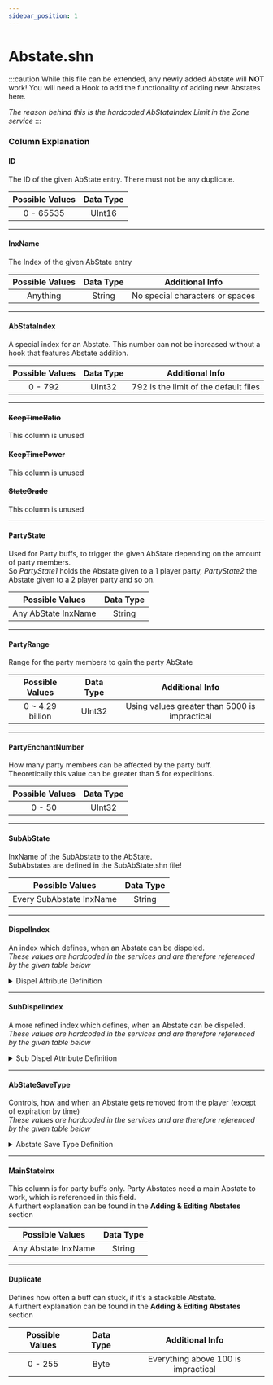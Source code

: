 ```yaml
---
sidebar_position: 1
---
```


# Abstate.shn

:::caution
While this file can be extended, any newly added Abstate will **NOT** work!
You will need a Hook to add the functionality of adding new Abstates here.

_The reason behind this is the hardcoded AbStataIndex Limit in the Zone service_
:::

### Column Explanation

#### ID
The ID of the given AbState entry. There must not be any duplicate.

| Possible Values | Data Type |
|:---------------:|:---------:|
|    0 - 65535    |  UInt16   |

---

#### InxName
The Index of the given AbState entry

| Possible Values | Data Type |         Additional Info         |
|:---------------:|:---------:|:-------------------------------:|
|    Anything     |  String   | No special characters or spaces |

---

#### AbStataIndex
A special index for an Abstate. This number can not be increased without a hook that features Abstate addition.

| Possible Values | Data Type |            Additional Info            |
|:---------------:|:---------:|:-------------------------------------:|
|     0 - 792     |  UInt32   | 792 is the limit of the default files |

---

#### ~~KeepTimeRatio~~
This column is unused

#### ~~KeepTimePower~~
This column is unused

#### ~~StateGrade~~
This column is unused

---

#### PartyState
Used for Party buffs, to trigger the given AbState depending on the amount of party members.<br/>
So _PartyState1_ holds the Abstate given to a 1 player party, _PartyState2_ the Abstate given to a 2 player party and so on.

|   Possible Values   | Data Type |
|:-------------------:|:---------:|
| Any AbState InxName |  String   |

---

#### PartyRange
Range for the party members to gain the party AbState

| Possible Values  | Data Type |                Additional Info                |
|:----------------:|:---------:|:---------------------------------------------:|
| 0 ~ 4.29 billion |  UInt32   | Using values greater than 5000 is impractical |

---

#### PartyEnchantNumber
How many party members can be affected by the party buff.<br/>
Theoretically this value can be greater than 5 for expeditions.

| Possible Values | Data Type |
|:---------------:|:---------:|
|     0 - 50      |  UInt32   |

---

#### SubAbState
InxName of the SubAbstate to the AbState.<br/>
SubAbstates are defined in the SubAbState.shn file!

|     Possible Values      | Data Type |
|:------------------------:|:---------:|
| Every SubAbstate InxName |  String   |

---

#### DispelIndex
An index which defines, when an Abstate can be dispeled.<br/>
_These values are hardcoded in the services and are therefore referenced by the given table below_

<details>
    <summary>Dispel Attribute Definition</summary>
    <div>
        <table>
            <thead>
            <tr>
                <th align="center">ID</th>
                <th align="center">Meaning</th>
                <th align="left">Technical Name</th>
            </tr>
            </thead>
            <tbody>
            <tr>
                <td align="center">0</td>
                <td align="center">None</td>
                <td align="left">DA_NONE</td>
            </tr>
            <tr>
                <td align="center">1</td>
                <td align="center">Buff</td>
                <td align="left">DA_GOOD</td>
            </tr>
            <tr>
                <td align="center">2</td>
                <td align="center">Debuff</td>
                <td align="left">DA_DEBUFF</td>
            </tr>
            <tr>
                <td align="center">3</td>
                <td align="center">Disease</td>
                <td align="left">DA_DISEASE</td>
            </tr>
            <tr>
                <td align="center">4</td>
                <td align="center">Poison</td>
                <td align="left">DA_POISON</td>
            </tr>
            <tr>
                <td align="center">5</td>
                <td align="center">Curse</td>
                <td align="left">DA_CURSE</td>
            </tr>
            <tr>
                <td align="center">6</td>
                <td align="center">Stun</td>
                <td align="left">DA_STUN</td>
            </tr>
            <tr>
                <td align="center">7</td>
                <td align="center">Fear</td>
                <td align="left">DA_FEAR</td>
            </tr>
            <tr>
                <td align="center">8</td>
                <td align="center">Deeper</td>
                <td align="left">DA_DEEPER</td>
            </tr>
            <tr>
                <td align="center">9</td>
                <td align="center">Hide</td>
                <td align="left">DA_HIDE</td>
            </tr>
            <tr>
                <td align="center">10</td>
                <td align="center">Bomb</td>
                <td align="left">DA_BOMB</td>
            </tr>
            <tr>
                <td align="center">11</td>
                <td align="center">Charged</td>
                <td align="left">DA_CHARGED</td>
            </tr>
            </tbody>
        </table>
    </div>
</details>

---

#### SubDispelIndex
A more refined index which defines, when an Abstate can be dispeled.<br/>
_These values are hardcoded in the services and are therefore referenced by the given table below_

<details>
    <summary>Sub Dispel Attribute Definition</summary>
    <div>
        <table>
            <thead>
            <tr>
                <th align="center">Identifier</th>
                <th align="center">Meaning</th>
                <th align="left">Technical Name</th>
            </tr>
            </thead>
            <tbody>
            <tr>
                <td align="center">0</td>
                <td align="center">None</td>
                <td align="left">SDA_NONE</td>
            </tr>
            <tr>
                <td align="center">1</td>
                <td align="center">Stun</td>
                <td align="left">SDA_STUN</td>
            </tr>
            <tr>
                <td align="center">2</td>
                <td align="center">Movespeed</td>
                <td align="left">SDA_MOVESPEED</td>
            </tr>
            <tr>
                <td align="center">3</td>
                <td align="center">Fear</td>
                <td align="left">SDA_FEAR</td>
            </tr>
            <tr>
                <td align="center">4</td>
                <td align="center">Blooding</td>
                <td align="left">SDA_BLOODING</td>
            </tr>
            <tr>
                <td align="center">5</td>
                <td align="center">Deeper</td>
                <td align="left">SDA_DEEPER</td>
            </tr>
            <tr>
                <td align="center">6</td>
                <td align="center">Blind</td>
                <td align="left">SDA_BLIND</td>
            </tr>
            <tr>
                <td align="center">7</td>
                <td align="center">Reverse</td>
                <td align="left">SDA_REVERSE</td>
            </tr>
            <tr>
                <td align="center">8</td>
                <td align="center">Bind</td>
                <td align="left">SDA_BIND</td>
            </tr>
            <tr>
                <td align="center">9</td>
                <td align="center">Mesmerize</td>
                <td align="left">SDA_MESMERIZE</td>
            </tr>
            <tr>
                <td align="center">10</td>
                <td align="center">Sever Bone</td>
                <td align="left">SDA_SEVERBONE</td>
            </tr>
            <tr>
                <td align="center">11</td>
                <td align="center">Knockback</td>
                <td align="left">SDA_KNOCKBACK</td>
            </tr>
            <tr>
                <td align="center">12</td>
                <td align="center">Evasion Minus</td>
                <td align="left">SDA_TBMINUS</td>
            </tr>
            <tr>
                <td align="center">13</td>
                <td align="center">GTI Resist</td>
                <td align="left">SDA_GTIRESIST</td>
            </tr>
            </tbody>
        </table>
    </div>
</details>

---

#### AbStateSaveType
Controls, how and when an Abstate gets removed from the player (except of expiration by time)<br/>
_These values are hardcoded in the services and are therefore referenced by the given table below_

<details>
    <summary>Abstate Save Type Definition</summary>
    <div>
        <table>
            <thead>
            <tr>
                <th align="center">Identifier</th>
                <th align="center">Meaning</th>
                <th align="left">Technical Name</th>
            </tr>
            </thead>
            <tbody>
            <tr>
                <td align="center">0</td>
                <td align="center">None</td>
                <td align="left">AST_NONE</td>
            </tr>
            <tr>
                <td align="center">1</td>
                <td align="center">Logoff</td>
                <td align="left">AST_LINK_LOGOFF</td>
            </tr>
            <tr>
                <td align="center">2</td>
                <td align="center">Logoff &amp; Death</td>
                <td align="left">AST_LINK_LOGOFF_DIE</td>
            </tr>
            <tr>
                <td align="center">3</td>
                <td align="center">Death</td>
                <td align="left">AST_LINK_Die</td>
            </tr>
            </tbody>
        </table>
    </div>
</details>

---

#### MainStateInx
This column is for party buffs only. Party Abstates need a main Abstate to work, which is referenced in this field.<br/>
A furthert explanation can be found in the **Adding & Editing Abstates** section

|   Possible Values   | Data Type |
|:-------------------:|:---------:|
| Any Abstate InxName |  String   |

---

#### Duplicate
Defines how often a buff can stuck, if it's a stackable Abstate.<br/>
A furthert explanation can be found in the **Adding & Editing Abstates** section

| Possible Values | Data Type |           Additional Info           |
|:---------------:|:---------:|:-----------------------------------:|
|     0 - 255     |   Byte    | Everything above 100 is impractical |
